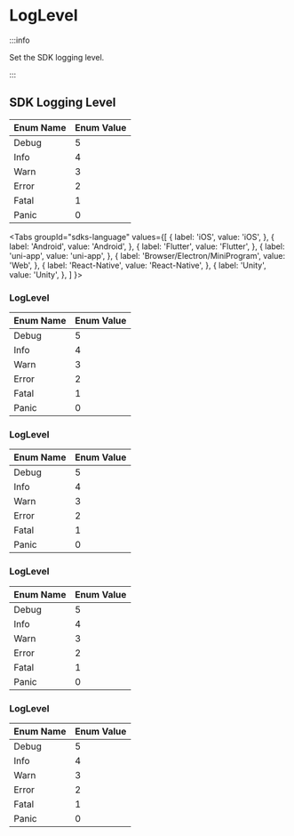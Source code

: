 # LogLevel

:::info

Set the SDK logging level.

:::

## SDK Logging Level

| Enum Name  | Enum Value |
| ---------- | ---------- |
| Debug      | 5          |
| Info       | 4          |
| Warn       | 3          |
| Error      | 2          |
| Fatal      | 1          |
| Panic      | 0          |

<Tabs
groupId="sdks-language"
values={[
{ label: 'iOS', value: 'iOS', },
{ label: 'Android', value: 'Android', },
{ label: 'Flutter', value: 'Flutter', },
{ label: 'uni-app', value: 'uni-app', },
{ label: 'Browser/Electron/MiniProgram', value: 'Web', },
{ label: 'React-Native', value: 'React-Native', },
{ label: 'Unity', value: 'Unity', },
]
}>

<TabItem value="Flutter">

</TabItem>

<TabItem value="iOS">

</TabItem>

<TabItem value="Android">

</TabItem>

<TabItem value="Web">

### LogLevel

| Enum Name  | Enum Value |
| ---------- | ---------- |
| Debug      | 5          |
| Info       | 4          |
| Warn       | 3          |
| Error      | 2          |
| Fatal      | 1          |
| Panic      | 0          |

</TabItem>

<TabItem value="uni-app">

### LogLevel

| Enum Name  | Enum Value |
| ---------- | ---------- |
| Debug      | 5          |
| Info       | 4          |
| Warn       | 3          |
| Error      | 2          |
| Fatal      | 1          |
| Panic      | 0          |

</TabItem>

<TabItem value="React-Native">

### LogLevel

| Enum Name  | Enum Value |
| ---------- | ---------- |
| Debug      | 5          |
| Info       | 4          |
| Warn       | 3          |
| Error      | 2          |
| Fatal      | 1          |
| Panic      | 0          |

</TabItem>

<TabItem value="Unity">

### LogLevel

| Enum Name  | Enum Value |
| ---------- | ------ |
| Debug      | 5      |
| Info       | 4      |
| Warn       | 3      |
| Error      | 2      |
| Fatal      | 1      |
| Panic      | 0      |

</TabItem>

</Tabs>